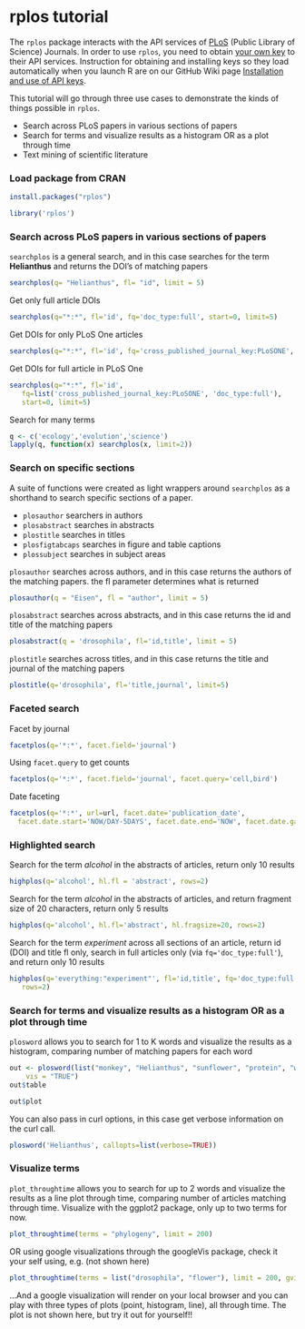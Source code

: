 <!--
%\VignetteEngine{knitr::knitr}
%\VignetteIndexEntry{rplos tutorial}
-->

rplos tutorial
=====

The `rplos` package interacts with the API services of [PLoS](http://www.plos.org/) (Public Library of Science) Journals. In order to use `rplos`, you need to obtain [your own key](http://api.plos.org/registration/) to their API services. Instruction for obtaining and installing keys so they load automatically when you launch R are on our GitHub Wiki page [Installation and use of API keys](https://github.com/ropensci/rOpenSci/wiki/Installation-and-use-of-API-keys).

This tutorial will go through three use cases to demonstrate the kinds
of things possible in `rplos`.

* Search across PLoS papers in various sections of papers
* Search for terms and visualize results as a histogram OR as a plot through time
* Text mining of scientific literature

### Load package from CRAN

```r
install.packages("rplos")
```

```r
library('rplos')
```

### Search across PLoS papers in various sections of papers

`searchplos` is a general search, and in this case searches for the term
**Helianthus** and returns the DOI's of matching papers

```r
searchplos(q= "Helianthus", fl= "id", limit = 5)
```

Get only full article DOIs

```r
searchplos(q="*:*", fl='id', fq='doc_type:full', start=0, limit=5)
```

Get DOIs for only PLoS One articles

```r
searchplos(q="*:*", fl='id', fq='cross_published_journal_key:PLoSONE', start=0, limit=5)
```

Get DOIs for full article in PLoS One

```r
searchplos(q="*:*", fl='id',
   fq=list('cross_published_journal_key:PLoSONE', 'doc_type:full'),
   start=0, limit=5)
```

Search for many terms

```r
q <- c('ecology','evolution','science')
lapply(q, function(x) searchplos(x, limit=2))
```

### Search on specific sections

A suite of functions were created as light wrappers around `searchplos` as a shorthand to search specific sections of a paper.

* `plosauthor` searchers in authors
* `plosabstract` searches in abstracts
* `plostitle` searches in titles
* `plosfigtabcaps` searches in figure and table captions
* `plossubject` searches in subject areas

`plosauthor` searches across authors, and in this case returns the authors of the matching papers. the fl parameter determines what is returned

```r
plosauthor(q = "Eisen", fl = "author", limit = 5)
```

`plosabstract` searches across abstracts, and in this case returns the id and title of the matching papers

```r
plosabstract(q = 'drosophila', fl='id,title', limit = 5)
```

`plostitle` searches across titles, and in this case returns the title and journal of the matching papers

```r
plostitle(q='drosophila', fl='title,journal', limit=5)
```

### Faceted search

Facet by journal

```r
facetplos(q='*:*', facet.field='journal')
```

Using `facet.query` to get counts

```r
facetplos(q='*:*', facet.field='journal', facet.query='cell,bird')
```

Date faceting

```r
facetplos(q='*:*', url=url, facet.date='publication_date',
  facet.date.start='NOW/DAY-5DAYS', facet.date.end='NOW', facet.date.gap='+1DAY')
```

### Highlighted search

Search for the term _alcohol_ in the abstracts of articles, return only 10 results

```r
highplos(q='alcohol', hl.fl = 'abstract', rows=2)
```

Search for the term _alcohol_ in the abstracts of articles, and return fragment size of 20 characters, return only 5 results

```r
highplos(q='alcohol', hl.fl='abstract', hl.fragsize=20, rows=2)
```

Search for the term _experiment_ across all sections of an article, return id (DOI) and title fl only, search in full articles only (via `fq='doc_type:full'`), and return only 10 results

```r
highplos(q='everything:"experiment"', fl='id,title', fq='doc_type:full',
   rows=2)
```

### Search for terms and visualize results as a histogram OR as a plot through time

`plosword` allows you to search for 1 to K words and visualize the results
as a histogram, comparing number of matching papers for each word

```r
out <- plosword(list("monkey", "Helianthus", "sunflower", "protein", "whale"),
    vis = "TRUE")
out$table
```

```r
out$plot
```

You can also pass in curl options, in this case get verbose information on the curl call.

```r
plosword('Helianthus', callopts=list(verbose=TRUE))
```

### Visualize terms

`plot_throughtime` allows you to search for up to 2 words and visualize the results as a line plot through time, comparing number of articles matching through time. Visualize with the ggplot2 package, only up to two terms for now.

```r
plot_throughtime(terms = "phylogeny", limit = 200)
```

OR using google visualizations through the googleVis package, check it your self using, e.g. (not shown here)

```r
plot_throughtime(terms = list("drosophila", "flower"), limit = 200, gvis = TRUE)
```

...And a google visualization will render on your local browser and you
can play with three types of plots (point, histogram, line), all through
time. The plot is not shown here, but try it out for yourself!!
